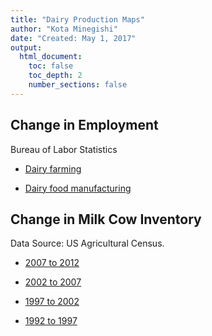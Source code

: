 ```yaml
---
title: "Dairy Production Maps"
author: "Kota Minegishi"
date: "Created: May 1, 2017"
output: 
  html_document:
    toc: false
    toc_depth: 2
    number_sections: false
---
```



## Change in Employment
Bureau of Labor Statistics

* <a href="html/employment_dairy_farming.html" target="_blank" >Dairy farming</a>

* <a href="html/employment_dairy_food_mf.html" target="_blank" >Dairy food manufacturing</a>


## Change in Milk Cow Inventory 
Data Source: US Agricultural Census.

* <a href="html/change_cow_inventory_2007_2012.html" target="_blank" >2007 to 2012</a>

* <a href="html/change_cow_inventory_2007_2012.html" target="_blank" >2002 to 2007</a>

* <a href="html/change_cow_inventory_2007_2012.html" target="_blank" >1997 to 2002</a>

* <a href="html/change_cow_inventory_2007_2012.html" target="_blank" >1992 to 1997</a>


